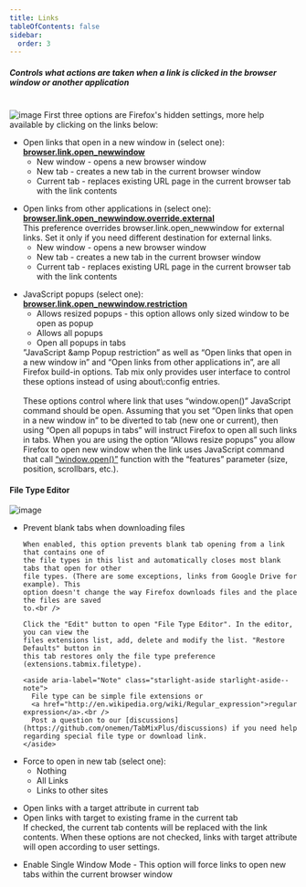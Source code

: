 ```yaml
---
title: Links
tableOfContents: false
sidebar:
  order: 3
---
```



##### Controls what actions are taken when a link is clicked in the browser window or another application

<br />

<Image class="help-img" src={linksImage} alt="image" />
First three options are Firefox's hidden settings, more help available by clicking on the
links below:

<ul class="topic list-disc pl-8">
  <li>
    Open links that open in a new window in (select one):
    <a href="http://kb.mozillazine.org/Browser.link.open_newwindow"><b>browser.link.open_newwindow</b></a>
    <ul class="list-disc pl-8">
      <li>New window - opens a new browser window</li>
      <li>
        <span class="default">New tab</span> - creates a new tab in the current browser window
      </li>
      <li>
        Current tab - replaces existing URL page in the current browser tab with the link
        contents
      </li>
    </ul>
  </li>
</ul>

<ul class="topic list-disc pl-8">
  <li>
    Open links from other applications in (select one):
    <a href="http://kb.mozillazine.org/Browser.link.open_newwindow"><b>browser.link.open_newwindow.override.external</b></a><br />
    This preference overrides browser.link.open_newwindow for external links. Set it only if
    you need different destination for external links.
    <ul class="list-disc pl-8">
      <li>New window - opens a new browser window</li>
      <li>
        <span class="default">New tab</span> - creates a new tab in the current browser window
      </li>
      <li>
        Current tab - replaces existing URL page in the current browser tab with the link
        contents
      </li>
    </ul>
  </li>
</ul>

<ul class="topic list-disc pl-8">
  <li>
    JavaScript popups (select one):
    <a href="http://kb.mozillazine.org/Browser.link.open_newwindow.restriction"><b>browser.link.open_newwindow.restriction</b></a>
    <ul class="list-disc pl-8">
      <li>
        <span class="default">Allows resized popups</span> - this option allows only sized
        window to be open as popup
      </li>
      <li>Allows all popups</li>
      <li>Open all popups in tabs</li>
    </ul>
  </li>

<aside aria-label="Note" class="starlight-aside starlight-aside--note">
  ”JavaScript &amp;amp Popup restriction” as well as “Open links that open in a new window in”
  and “Open links from other applications in”, are all Firefox build-in options. Tab mix
  only provides user interface to control these options instead of using about\:config
  entries.<br/><br/>
  These options control where link that uses “window.open()” JavaScript command should be
  open. Assuming that you set “Open links that open in a new window in” to be diverted to
  tab (new one or current), then using “Open all popups in tabs” will instruct Firefox to
  open all such links in tabs. When you are using the option “Allows resize popups” you
  allow Firefox to open new window when the link uses JavaScript command that call
  <a href="https://developer.mozilla.org/en-US/docs/Web/API/Window/open" target="_blank">“window.open()”</a>
  function with the “features” parameter (size, position, scrollbars, etc.).
</aside>

</ul>

#### File Type Editor
<a name="file-type-editor"></a>
<Image class="help-img" src={fileTypeEditorImage} alt="image" />
<ul class="list-disc pl-8">
  <li>
    <span class="default">Prevent blank tabs when downloading files</span>

    When enabled, this option prevents blank tab opening from a link that contains one of
    the file types in this list and automatically closes most blank tabs that open for other
    file types. (There are some exceptions, links from Google Drive for example). This
    option doesn't change the way Firefox downloads files and the place the files are saved
    to.<br />

    Click the "Edit" button to open "File Type Editor". In the editor, you can view the
    files extensions list, add, delete and modify the list. "Restore Defaults" button in
    this tab restores only the file type preference (extensions.tabmix.filetype).

    <aside aria-label="Note" class="starlight-aside starlight-aside--note">
      File type can be simple file extensions or
      <a href="http://en.wikipedia.org/wiki/Regular_expression">regular expression</a>.<br />
      Post a question to our [discussions](https://github.com/onemen/TabMixPlus/discussions) if you need help regarding special file type or download link.
    </aside>
  </li>
</ul>


<ul class="topic list-disc pl-8">
  <li>
    Force to open in new tab (select one):
    <ul class="list-disc pl-8">
      <li class="default">Nothing</li>
      <li>All Links</li>
      <li>Links to other sites</li>
    </ul>
  </li>
</ul>

<ul class="topic list-disc pl-8">
  <li>Open links with a target attribute in current tab</li>
  <li>Open links with target to existing frame in the current tab</li>

  <aside aria-label="Note" class="starlight-aside starlight-aside--note">
    If checked, the current tab contents will be replaced with the link contents. When these
    options are not checked, links with target attribute will open according to user settings.
  </aside>
</ul>

<ul class="topic list-disc pl-8">
  <li>
    Enable Single Window Mode - This option will force links to open new tabs within the
    current browser window
  </li>
</ul>
